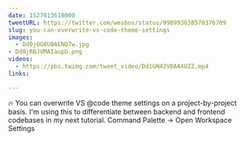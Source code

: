 ```yaml
---
date: 1527013618000
tweetURL: https://twitter.com/wesbos/status/998993638578376709
slug: you-can-overwrite-vs-code-theme-settings
images:
  - Dd0jOG8U0AENQ7w.jpg
- Dd0jRBJVMAIaupG.png
videos:
  - https://pbs.twimg.com/tweet_video/Dd1GN42V0AAXUZZ.mp4
links:

---
```

🔥 You can overwrite VS @code theme settings on a project-by-project basis. I'm using this to differentiate between backend and frontend codebases in my next tutorial. Command Palette → Open Workspace Settings
